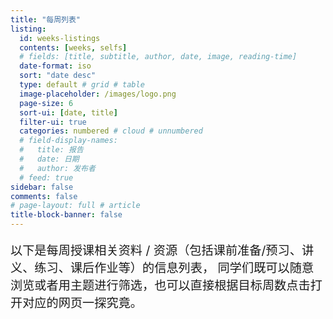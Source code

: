 ```yaml
---
title: "每周列表"
listing:
  id: weeks-listings
  contents: [weeks, selfs]
  # fields: [title, subtitle, author, date, image, reading-time]
  date-format: iso
  sort: "date desc"
  type: default # grid # table
  image-placeholder: /images/logo.png
  page-size: 6
  sort-ui: [date, title]
  filter-ui: true
  categories: numbered # cloud # unnumbered
  # field-display-names:
  #   title: 报告
  #   date: 日期
  #   author: 发布者
  # feed: true
sidebar: false
comments: false
# page-layout: full # article
title-block-banner: false
---
```


:::{style="font-size:1.2rem"}
以下是每周授课相关资料 / 资源（包括课前准备/预习、讲义、练习、课后作业等）的信息列表，
同学们既可以随意浏览或者用主题进行筛选，也可以直接根据目标周数点击打开对应的网页一探究竟。
:::

:::{#weeks-listings}
:::

<!-- other contents showed after -->

